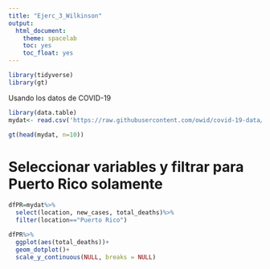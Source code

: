```yaml
---
title: "Ejerc_3_Wilkinson"
output:
  html_document: 
    theme: spacelab
    toc: yes
    toc_float: yes
---
```


```r
library(tidyverse)
library(gt)
```



Usando los datos de COVID-19

```r
library(data.table)
mydat<- read.csv('https://raw.githubusercontent.com/owid/covid-19-data/master/public/data/owid-covid-data.csv')

gt(head(mydat, n=10))
```

# Seleccionar variables y filtrar para Puerto Rico solamente


```r
dfPR=mydat%>%
  select(location, new_cases, total_deaths)%>%
  filter(location=="Puerto Rico")
```


```r
dfPR%>%
  ggplot(aes(total_deaths))+
  geom_dotplot()+
  scale_y_continuous(NULL, breaks = NULL)
```


